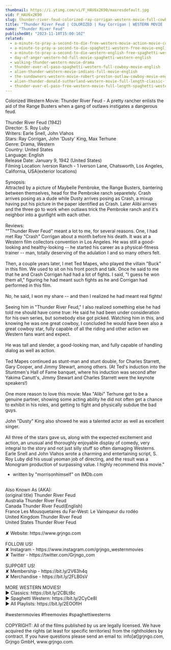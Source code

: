 ```yaml
---
thumbnail: https://i.ytimg.com/vi/F_HAV6x2K90/maxresdefault.jpg
vid: F_HAV6x2K90
slug: thunder-river-feud-colorized-ray-corrigan-western-movie-full-cowboy-film
title: "Thunder River Feud | COLORIZED | Ray Corrigan | WESTERN MOVIE | Full Cowboy Film"
name: "Thunder River Feud"
publishedAt: "2023-11-10T15:00:10Z"
related:
  - a-minute-to-pray-a-second-to-die-free-western-movie-action-movie-cowboys-full-movies
  - a-minute-to-pray-a-second-to-die-spaghetti-western-free-movie-english
  - a-minute-to-pray-a-second-to-die-western-english-free-spaghetti-western
  - day-of-anger-western-hd-full-movie-spaghetti-western-english
  - walking-thunder-western-movie-drama
  - thunder-over-el-paso-spaghetti-western-full-cowboy-movie-english
  - alien-thunder-western-movie-indians-full-movie-english
  - the-sundowners-western-movie-robert-preston-outlaw-cowboy-movie-english
  - alien-thunder-donald-sutherland-western-movie-full-length-classic-feature-film-english
  - thunder-over-el-paso-free-western-movie-full-length-spaghetti-western-full-action-movie
---
```


Colorized Western Movie: Thunder River Feud - A pretty rancher enlists the aid of the Range Busters when a gang of outlaws instigates a dangerous feud.<br />
<br />
Thunder River Feud (1942)<br />
Director: S. Roy Luby<br />
Writers: Earle Snell, John Vlahos<br />
Stars: Ray Corrigan, John 'Dusty' King, Max Terhune<br />
Genre: Drama, Western<br />
Country: United States<br />
Language: English<br />
Release Date: January 9, 1942 (United States)<br />
Filming Location: Iverson Ranch - 1 Iverson Lane, Chatsworth, Los Angeles, California, USA(exterior locations)<br />
<br />
Synopsis:<br />
Attracted by a picture of Maybelle Pembroke, the Range Busters, bantering between themselves, head for the Pembroke ranch separetely. Crash arrives posing as a dude while Dusty arrives posing as Crash, a mixup having put his picture in the paper identified as Crash. Later Alibi arrives and the three go to work when outlaws trick the Pembroke ranch and it's neighbor into a gunfight with each other.<br />
<br />
Reviews:<br />
""Thunder River Feud" meant a lot to me, for several reasons. One, I had met Ray "Crash" Corrigan about a month before his death. It was at a Western film collectors convention in Los Angeles. He was still a good-looking and healthy-looking -- he started his career as a physical-fitness trainer -- man, totally deserving of the adulation I and so many others felt.<br />
<br />
Then, a couple years later, I met Ted Mapes, who played the villain "Buck" in this film. We used to sit on his front porch and talk. Once he said to me that he and Crash Corrigan had had a lot of fights. I said, "I guess he won them all," figuring he had meant such fights as he and Corrigan had performed in this film.<br />
<br />
No, he said, I won my share -- and then I realized he had meant real fights!<br />
<br />
Seeing him in "Thunder River Feud," I also realized something else he had told me should have come true: He said he had been under consideration for his own series, but somebody else got picked. Watching him in this, and knowing he was one great cowboy, I concluded he would have been also a great cowboy star, fully capable of all the riding and other action we Western fans want and expect.<br />
<br />
He was tall and slender, a good-looking man, and fully capable of handling dialog as well as action.<br />
<br />
Ted Mapes continued as stunt-man and stunt double, for Charles Starrett, Gary Cooper, and Jimmy Stewart, among others. (At Ted's induction into the Stuntmen's Hall of Fame banquet, where his induction was second after Yakima Canutt's, Jimmy Stewart and Charles Starrett were the keynote speakers!)<br />
<br />
One more reason to love this movie: Max "Alibi" Terhune got to be a genuine partner, showing some acting ability he did not often get a chance to exhibit in his roles, and getting to fight and physically subdue the bad guys.<br />
<br />
John "Dusty" King also showed he was a talented actor as well as excellent singer.<br />
<br />
All three of the stars gave us, along with the expected excitement and action, an unusual and thoroughly enjoyable display of comedy, very integral to the story and not just silly stuff so often damaging Westerns. Earle Snell and John Vlahos wrote a charming and entertaining script, S. Roy Luby did his usual yeoman job of directing, and the result was a Monogram production of surpassing value. I highly recommend this movie."<br />
- written by "morrisonhimself" on IMDb.com<br />
<br />
Also Known As (AKA):<br />
(original title) Thunder River Feud<br />
Australia Thunder River Feud<br />
Canada Thunder River Feud(English)<br />
France Les Mousquetaires du Far-West: Le Vainqueur du rodéo<br />
United Kingdom Thunder River Feud<br />
United States Thunder River Feud<br />
<br />
✘ Website: https://www.grjngo.com<br />
<br />
FOLLOW US!<br />
✘ Instagram - https://www.instagram.com/grjngo_westernmovies<br />
✘ Twitter - https://twitter.com/Grjngo_com<br />
<br />
SUPPORT US!<br />
✘ Membership - https://bit.ly/2V63h4q<br />
✘ Merchandise - https://bit.ly/2FLB0sV<br />
<br />
MORE WESTERN MOVIES! <br />
► Classics: https://bit.ly/2CBLt8c <br />
► Spaghetti Western: https://bit.ly/2CyCe8I <br />
► All Playlists: https://bit.ly/2EOOfIH <br />
<br />
#westernmovies #freemovies #spaghettiwesterns<br />
<br />
COPYRIGHT: All of the films published by us are legally licensed. We have acquired the rights (at least for specific territories) from the rightholders by contract. If you have questions please send an email to: info[at]grjngo.com, Grjngo GmbH, www.grjngo.com.